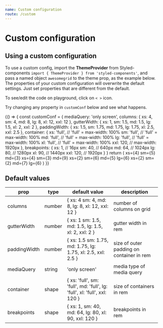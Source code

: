 ```yaml
---
name: Custom configuration
route: /custom
---
```



# Custom configuration

## Using a custom configuration

To use a custom config, import the **ThemeProvider** 
from Styled-components ```import { ThemeProvider } from 'styled-components'```, 
and pass a named object ```awesomegrid``` to the theme prop, as the example below.
The properties of your custom configuration will overwrite the default settings. Just set properties that are different from the default.

To see/edit the code on playground, click on ```< >``` icon.

Try changing any property in ```customConf``` below and see what happens.

<Playground>
{() => {
  const customConf = {
  mediaQuery: 'only screen',
  columns: {
    xs: 4,
    sm: 4,
    md: 8,
    lg: 8,
    xl: 12,
    xxl: 12
  },
  gutterWidth: {
    xs: 1,
    sm: 1.5,
    md: 1.5,
    lg: 1.5,
    xl: 2,
    xxl: 2
  },
  paddingWidth: {
    xs: 1.5,
    sm: 1.75,
    md: 1.75,
    lg: 1.75,
    xl: 2.5,
    xxl: 2.5
  },
  container: {
    xs: 'full', // 'full' = max-width: 100%
    sm: 'full', // 'full' = max-width: 100%
    md: 'full', // 'full' = max-width: 100%
    lg: 'full', // 'full' = max-width: 100%
    xl: 'full', // 'full' = max-width: 100%
    xxl: 120, // max-width: 1920px
  },
  breakpoints: {
    xs: 1, //  16px
    sm: 40, // 640px
    md: 64, // 1024px
    lg: 80, // 1280px
    xl: 90, // 1440px
    xxl: 120, // 1920px
  }
}
  return (
    <ThemeProvider theme={{awesomegrid: customConf}}>
      <Container>
        <Row>
          <ScreenBadge />
          <Col debug xs={4} sm={5} md={3}>
              xs={4} sm={5} md={3}
          </Col>
          <Col debug xs={4} sm={3} md={5}>
              xs={4} sm={3} md={9}
          </Col>
        </Row>
        <Row>
          <Col debug xs={2} sm={6} md={5} lg={6}>
            xs={2} sm={6} md={5} lg={6}
          </Col>
          <Col debug xs={2} sm={2} md={3} lg={6}>
            xs={2} sm={2} md={7} lg={6}
          </Col>
        </Row>
      </Container>
    </ThemeProvider>
    )
  }}
</Playground>


## Default values

| prop         | type   | default value                                          | description                               |
|--------------|--------|--------------------------------------------------------|-------------------------------------------|
| columns      | number | { xs: 4 sm: 4, md: 8, lg: 8, xl: 12, xxl: 12 }                | number of columns on grid                 |
| gutterWidth  | number | { xs: 1 sm: 1.5, md: 1.5, lg: 1.5, xl: 2, xxl: 2 }              | gutter width in rem                       |
| paddingWidth | number | { xs: 1.5 sm: 1.75, md: 1.75, lg: 1.75, xl: 2.5, xxl: 2.5 }              | size of outer padding on container in rem |
| mediaQuery   | string | 'only screen'                                          | media type of media query                 |
| container    | shape  | { xs: 'full', sm: 'full', md: 'full', lg: 'full', xl: 'full', xxl: 120 } | size of containers in rem                 |
| breakpoints  | shape  | { xs: 1, sm: 40, md: 64, lg: 80, xl: 90, xxl: 120 }             | breakpoints in rem                        |